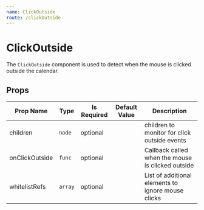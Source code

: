 ```yaml
---
name: ClickOutside
route: /clickOutside
---
```

# ClickOutside

The `ClickOutside` component is used to detect when the mouse is clicked outside the calendar.

## Props 
| Prop Name | Type | Is Required | Default Value | Description |
|-|-|-|-|-|
| children| `node`| optional| | children to monitor for click outside events|
| onClickOutside| `func`| optional| | Callback called when the mouse is clicked outside|
| whitelistRefs| `array`| optional| | List of additional elements to ignore mouse clicks|
